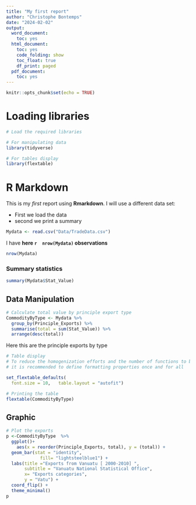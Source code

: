 ```yaml
---
title: "My first report"
author: "Christophe Bontemps"
date: "2024-02-02"
output:
  word_document:
    toc: yes
  html_document:
    toc: yes
    code_folding: show
    toc_float: true
    df_print: paged
  pdf_document:
    toc: yes
---
```


```r
knitr::opts_chunk$set(echo = TRUE)
```

# Loading libraries

```r
# Load the required libraries

# For manipulating data
library(tidyverse)

# For tables display
library(flextable)
```


# R Markdown
This is my *first* report using **Rmarkdown**. I will use a different data set:

* First we load the data
* second we print a summary

```r
Mydata <- read.csv("Data/TradeData.csv")
```

I have **here  `r  nrow(Mydata)`  observations**

```r
nrow(Mydata)
```

### Summary statistics

```r
summary(Mydata$Stat_Value)
```

## Data Manipulation

```r
# Calculate total value by principle export type
CommodityByType <- Mydata %>%
  group_by(Principle_Exports) %>%
  summarise(total = sum(Stat_Value)) %>%
  arrange(desc(total))
```

Here this are the principle exports by type

```r
# Table display
# To reduce the homogenization efforts and the number of functions to be called, 
# it is recommended to define formatting properties once and for all

set_flextable_defaults(
  font.size = 10,   table.layout = "autofit")

# Printing the table
flextable(CommodityByType)
```

## Graphic

```r
# Plot the exports
p <-CommodityByType  %>%
  ggplot()+
    aes(x = reorder(Principle_Exports, total), y = (total)) +
  geom_bar(stat = "identity", 
             fill= "lightsteelblue1") +
  labs(title ="Exports from Vanuatu [ 2000-2010] ", 
       subtitle = "Vanuatu National Statistical Office", 
       x= "Exports categories",
       y = "Vatu") +
  coord_flip() +
  theme_minimal()
p
```
